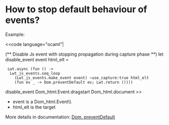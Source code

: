 =How to stop default behaviour of events?=

Example:

<<code language="ocaml"|

(** Disable Js event with stopping propagation during capture phase **)
let disable_event event html_elt =
  Lwt.async (fun () ->
   Lwt_js_events.seq_loop
     (Lwt_js_events.make_event event) ~use_capture:true html_elt
     (fun ev _ -> Dom.preventDefault ev; Lwt.return ())))


disable_event Dom_html.Event.dragstart Dom_html.document
>>

* event is a Dom_html.Event\\
* html_elt is the target

More details in documentation: [[wiki(72):js_of_ocaml/api/Dom#VALpreventDefault|Dom. preventDefault]]
